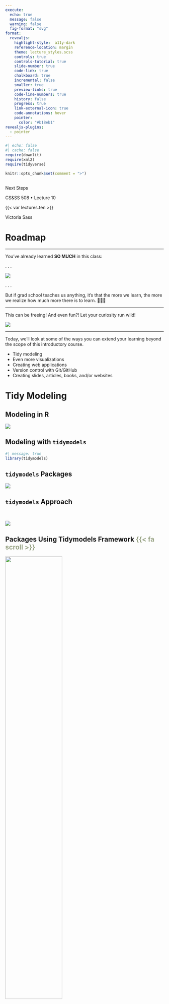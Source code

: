 ```yaml
---
execute: 
  echo: true
  message: false
  warning: false
  fig-format: "svg"
format: 
  revealjs:
    highlight-style:  a11y-dark
    reference-location: margin
    theme: lecture_styles.scss
    controls: true
    controls-tutorial: true
    slide-number: true
    code-link: true
    chalkboard: true
    incremental: false 
    smaller: true
    preview-links: true
    code-line-numbers: true
    history: false
    progress: true
    link-external-icon: true
    code-annotations: hover
    pointer:
      color: "#b18eb1"
revealjs-plugins:
  - pointer
---
```


```r
#| echo: false
#| cache: false
require(downlit)
require(xml2)
require(tidyverse)

knitr::opts_chunk$set(comment = ">")
```

## {#title-slide data-menu-title="Next Steps" background="#1e4655" background-image="../../images/csss-logo.png" background-position="center top 5%" background-size="50%"}

[Next Steps]{.custom-title}

[CS&SS 508 • Lecture 10]{.custom-subtitle}

[{{< var lectures.ten >}}]{.custom-subtitle2}

[Victoria Sass]{.custom-subtitle3}

# Roadmap{.section-title background-color="#99a486"}

---

You've already learned **SO MUCH** in this class:

. . . 

![](images/data-science.png){fig-align="center"}

. . . 

But if grad school teaches us anything, it's that the more we learn, the more we realize how much more there is to learn. 🥴😑🫠


---

This can be freeing! And even fun?! Let your curiosity run wild!

![](images/r_knowledge.png){fig-align="center"}

---


Today, we'll look at some of the ways you can extend your learning beyond the scope of this introductory course. 

::: {.incremental}
* Tidy modeling
* Even more visualizations
* Creating web applications
* Version control with Git/GitHub
* Creating slides, articles, books, and/or websites
::: 

# Tidy Modeling{.section-title background-color="#99a486"}

## Modeling in R

![](images/data-science-model.svg){fig-align="center"}

## Modeling with `tidymodels`

```r
#| message: true
library(tidymodels)
```

## `tidymodels` Packages

![](images/tidymodels_core.png){fig-align="center"}

## `tidymodels` Approach 

<br>

![](images/tidymodels_usage.jpeg){fig-align="center"}

## Packages Using Tidymodels Framework [{{< fa scroll >}}]{style="color:#99a486"} {.scrollable}

![](images/tidymodels_extra.jpeg){fig-align="center" width=60% height=60%}

::: aside
1. `applicable` compares new data points with the training data to see how much the new data points appear to be an extrapolation of the training data
2. `baguette` is for speeding up bagging pipelines
3. `butcher` is for dealing with pipelines that create model objects that take up too much memory
4. `discrim` has more model options for classification
5. `embed` has extra preprocessing options for categorical predictors
6. `hardhat` helps you to make new modeling packages
7. `corrr` has more options for looking at correlation matrices
8. `rules` has more model options for prediction rule ensembles
9. `text` recipes has extra preprocessing options for using text data
10. `tidypredict` is for running predictions inside SQL databases
11. `modeldb` is also for working within SQL databases and it allows for dplyr and tidyeval use within a database
12. `tidyposterior` compares models using resampling statistics
:::

## `tidymodels` Resources

::: {.incremental}
1. The [website for `tidymodels`](https://www.tidymodels.org/) has extensive documentation on all core `tidymodels` packages as well as related ones. 
2. There is an excellent book online by Max Kuhn and Julia Silge called [Tidy Modeling with R](https://www.tmwr.org/) that provides a great overview of how to approach modeling within a tidy framework and well as showing how to use the various packages within `tidymodels`. 
3. Additionally, there are also several related, online book resources: 
    * [Feature Engineering & Selection: A Practical Approach for Predictive Models](https://bookdown.org/max/FES/) by Max Kuhn and Kjell Johnson
    * [Statistical Inference via Data Science: A Modern Dive into R and the Tidyverse](https://moderndive.com/) by Chester Ismay and Albert Y. Kim
    * [Supervised Machine Learning for Text Analysis in R](https://smltar.com/) by Emil Hvitfeldt and Julia Silge
    * [Text Mining with R: A Tidy Approach](https://www.tidytextmining.com/) by Julia Silge & David Robinson
:::

# Even More Visualizations{.section-title background-color="#99a486"}

## Spatial Data with `ggmap`

There are numerous ways to work with spatial data in `R` but you can use `ggmap` to visualize spatial data in a tidyverse framework.

. . . 

```r
source("stadia_api_key.R") # <1> 
library(ggmap)
`%notin%` <- function(lhs, rhs) !(lhs %in% rhs) # <2> 

violent_crimes <- crime |> # <3>
  filter(offense %notin% c("auto theft", "theft", "burglary"),
         between(lon, -95.39681, -95.34188),
         between(lat, 29.73631, 29.78400)) |> 
  mutate(offense = fct_drop(offense),
         offense = fct_relevel(offense, 
                               c("robbery", "aggravated assault", "rape", "murder")))
```
1. You need to register for Stadia Maps or Google Maps and get a respective API key in order to download their maps. This `R` script simply saves my API key and registers it in the current session so it's not included in my code that's accessible on GitHub. 
2. Creating a helper function that negates the %in% function. 
3. `crime` is a built-in dataset in the `ggmap` package. 

## Making a Map

Once we have data we want to visualize we can call `ggmap` to visualize the spatial area and layer on any geoms/stats as you would with `ggplot2.` 

. . . 

:::: {.columns}

::: {.column width="50%"}
```r
#| eval: false
bbox <- make_bbox(lon, lat, 
                  data = violent_crimes) # <4>
map <- get_stadiamap( bbox = bbox, 
                      maptype = "stamen_toner_lite", 
                      zoom = 14 ) # <5>

ggmap(map) + 
  geom_point(data = violent_crimes, 
             color = "red") # <6>
```
4. Creating the bounding box for the longitude and latitude. 
5. Retrieving the map with specifications. 
6. The only difference with layers using `ggmap` is that (1) you need to specify the data arguments in the layers and (2) the spatial aesthetics `x` and `y` are set to `lon` and `lat`, respectively. (If they’re named something different in your dataset, just put `mapping = aes(x = longitude, y = latitude)`, for example.)
:::

::: {.column width="50%"}
```r
#| echo: false
#| fig-align: center
#| fig-width: 7
#| fig-height: 7
#| code-line-numbers: false
bbox <- make_bbox(lon, lat, 
                  data = violent_crimes)
map <- get_stadiamap( bbox = bbox, 
                      maptype = "stamen_toner_lite", 
                      zoom = 14 ) 

ggmap(map) + 
  geom_point(data = violent_crimes, 
             color = "red") 
```
:::

::::

## Using Different Geoms

With `ggmap` you’re working with `ggplot2`, so you can add in other kinds of layers, use `patchwork`, etc. All the `ggplot2` geom’s are available.

. . . 

```r
#| output-location: slide
#| fig-align: center
#| fig-height: 10
#| fig-width: 15
library(patchwork)
library(ggdensity)
library(geomtextpath)

robberies <- violent_crimes |> filter(offense == "robbery")

points_map <- ggmap(map) + geom_point(data = robberies, color = "red")

hdr_map <- ggmap(map) + 
  geom_hdr(aes(lon, lat, fill = after_stat(probs)), 
           data = robberies,
           alpha = .5) +
  geom_labeldensity2d(aes(lon, lat, level = after_stat(probs)),
                      data = robberies, 
                      stat = "hdr_lines", 
                      size = 3, boxcolour = NA) +
  scale_fill_brewer(palette = "YlOrRd") +
  theme(legend.position = "none")

(points_map + hdr_map) & 
  theme(axis.title = element_blank(), axis.text = element_blank(), axis.ticks = element_blank())
```

## Marginal Histogram

```r
#| output-location: fragment 
#| fig-align: center
library(ggExtra)
data(mpg, package = "ggplot2")

mpg_select <- mpg |> 
  filter(hwy >= 35 & cty > 27)
g <- ggplot(mpg, aes(cty, hwy)) + 
  geom_count() + 
  geom_smooth(method = "lm", se = F) + 
  theme_bw() 
ggMarginal(g, type = "histogram", fill = "transparent") # <7> 
```
7. Code that adds marginal plot.

## Marginal Boxplot

```r
#| fig-align: center
library(ggExtra)
data(mpg, package = "ggplot2")

mpg_select <- mpg |> 
  filter(hwy >= 35 & cty > 27)
g <- ggplot(mpg, aes(cty, hwy)) + 
  geom_count() + 
  geom_smooth(method = "lm", se = F) + 
  theme_bw()
ggMarginal(g, type = "boxplot", fill = "transparent") # <7>
```
7. Code that adds marginal plot.

## Marginal Density Curve

```r
#| fig-align: center
library(ggExtra)
data(mpg, package = "ggplot2")

mpg_select <- mpg |> 
  filter(hwy >= 35 & cty > 27)
g <- ggplot(mpg, aes(cty, hwy)) + 
  geom_count() + 
  geom_smooth(method = "lm", se = F) + 
  theme_bw()
ggMarginal(g, type = "density", fill = "transparent") # <7>
```
7. Code that adds marginal plot.

## Create Animations

```r
#| eval: false
library(gapminder)
library(gganimate)
library(gifski) # <8>

ggplot(gapminder, aes(gdpPercap, lifeExp, size = pop, colour = country)) +
  geom_point(alpha = 0.7, show.legend = FALSE) +
  scale_colour_manual(values = country_colors) +
  scale_size(range = c(2, 12)) +
  scale_x_log10() +
  facet_wrap(~continent) +
  labs(title = 'Year: {frame_time}', x = 'GDP per capita', y = 'life expectancy') + # <9>
  transition_time(year) + # <9>
  ease_aes('linear') # <9>
```
8. Need this package to create a gif of the `gganimate` output.
9. `gganimate`-specific code. 

## Create Animations

![](images/gganmimate_example.gif){fig-align="center"}

## Data Visualization Resources

::: {.incremental}
1. Hadley Wickham's *`ggplot2`: Elegant Graphics for Data Analysis (Second Edition)* is available through the [UW Library](https://orbiscascade-washington.primo.exlibrisgroup.com/permalink/01ALLIANCE_UW/1juclfo/alma99161977549501452) and the forthcoming [Third Edition](https://ggplot2-book.org/) is being written as we speak and will be available online soon!
2. [Spatial Data Science with Applications in R](https://r-spatial.org/book/) by Edzer Pebesma and Roger Bivand
3. The [`sf`](https://r-spatial.github.io/sf/) package also works within the tidyverse framework and pairs very nicely with data from the census which can be easily accessed using [`tidycensus`](https://walker-data.com/tidycensus/)
4. More ideas for visualizations can be found on [this master list](https://r-statistics.co/Top50-Ggplot2-Visualizations-MasterList-R-Code.html) and by looking at [ggplot2 extension packages](https://exts.ggplot2.tidyverse.org/gallery/). 
5. Think about taking **CSSS 569** with Chris Adolph (offered in Winter quarter) if you want to learn more about how to create visualizations in `R` and gain more understanding about best practices for conveying your data and findings effectively. 
:::

# Creating web applications{.section-title background-color="#99a486"}

## Shiny

Shiny is an open source R package that provides an elegant and powerful web framework for building web applications using R. Shiny helps you turn your analyses into interactive web applications without requiring HTML, CSS, or JavaScript knowledge.

. . . 

![](images/ORCA_app.png){fig-align="center" height="80%" width="80%"}

## Shiny Examples{background-iframe="https://shiny.posit.co/r/gallery/#feature-demos" background-interactive="true"}

# Version control with Git/GitHub{.section-title background-color="#99a486"}

## What is Version Control?

Version control allows you to work work individually and/or collaboratively in a highly structured, documented way. 

. . . 

It's basically like a robust save program for your project. You track and log changes you make over time and the version control system allows you to review or even restore earlier versions of your project. 

. . . 

<br>

:::: {.columns}

::: {.column width="50%"}
Originally meant for software developers, git has been adopted by computational social scientists to source code but also to keep track of the whole collection of files that make up a research project.
:::

::: {.column width="50%"} 
![](images/git.png){fig-align="center"}
:::

::::


. . . 

 

## Why Use Version Control? 

![](images/diy_vs_git.png){fig-align="center"}

## What is Github?

![](images/git_vs_github.jpeg){fig-align="center"}

## Why Use Github?

![](images/git-workflow.png){fig-align="center"}

## Collaboration Made "Easier"

:::: {.columns}

::: {.column width="40%"}
![](images/using_github.png){fig-align="center"}
:::

::: {.column width="60%"}
![](images/collaboration.png){fig-align="center"}
:::

::::

## Git Integration in R Studio

![](images/git_RStudio.png){fig-align="center"}

## Git/GitHub Resources

::: {.incremental}
1. Hands down the best introduction to git and using git/GitHub with RStudio Projects is Jennifer Bryan's online book [Happy Git and GitHub for the useR](https://happygitwithr.com/)
2. Software carpentry has a nice [beginner's "class"](https://swcarpentry.github.io/git-novice/) that'll help you learn the git basics. 
3. Here's a user-contributed cheat-sheet for [Using git and GitHub with RStudio](https://rstudio.github.io/cheatsheets/git-github.pdf). 
:::

# Creating slides, articles, books, and/or websites{.section-title background-color="#99a486"}

## Quarto{background-iframe="https://quarto.org/docs/guide/" background-interactive="true"}

# That's a Wrap! {.section-title background-color="#99a486"}

## Plug for CSSCR

Also, this lab is part of CSSCR ([The Center for Social Science Computation and Research](https://depts.washington.edu/csscr/)) where I'm also on staff as a  consultant. CSSCR is a resource center for the social science departments^[Constituent member departments include The College of Education, The Department of Anthropology, The Department of Communication, The Department of Economics, The Department of Geography, The Department of Political Science, The Department of Psychology, The Department of Sociology, The Jackson School of International Studies, and The School of Social Work] at the University of Washington. 

<br>

As you continue to learn `R` feel free to drop by^[We offer drop-in consulting 8am-6pm Monday-Friday and evening consulting via zoom 6-9pm Monday-Thursday.] with any/all of your `R` coding questions.

---

Thanks for spending so much time this quarter learning with me 😎

![](images/hate_class.png){fig-align="center"}

Don't forget to fill out the course evaluation that you received via email! 

 

